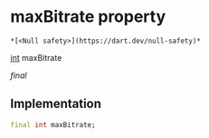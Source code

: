 # maxBitrate property

    *[<Null safety>](https://dart.dev/null-safety)*

[int](https://api.flutter.dev/flutter/dart-core/int-class.html) maxBitrate

_final_

## Implementation

```dart
final int maxBitrate;


```
